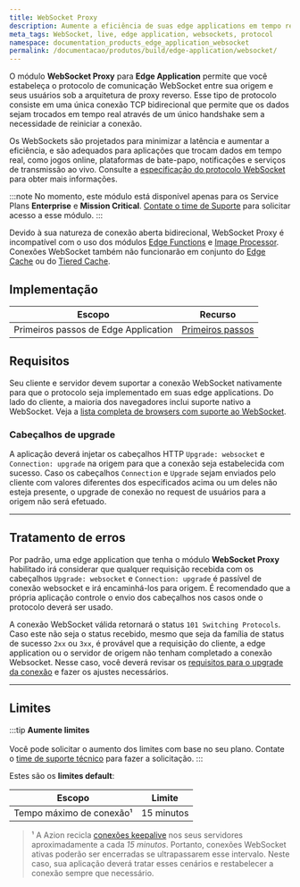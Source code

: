 ```yaml
---
title: WebSocket Proxy
description: Aumente a eficiência de suas edge applications em tempo real com o protocolo WebSocket para o Edge Application da Azion.
meta_tags: WebSocket, live, edge application, websockets, protocol
namespace: documentation_products_edge_application_websocket
permalink: /documentacao/produtos/build/edge-application/websocket/
---
```


O módulo **WebSocket Proxy** para **Edge Application** permite que você estabeleça o protocolo de comunicação WebSocket entre sua origem e seus usuários sob a arquitetura de proxy reverso. Esse tipo de protocolo consiste em uma única conexão TCP bidirecional que permite que os dados sejam trocados em tempo real através de um único handshake sem a necessidade de reiniciar a conexão.

Os WebSockets são projetados para minimizar a latência e aumentar a eficiência, e são adequados para aplicações que trocam dados em tempo real, como jogos online, plataformas de bate-papo, notificações e serviços de transmissão ao vivo. Consulte a [especificação do protocolo WebSocket](https://datatracker.ietf.org/doc/html/rfc6455) para obter mais informações.

:::note
No momento, este módulo está disponível apenas para os Service Plans **Enterprise** e **Mission Critical**. [Contate o time de Suporte](https://tickets.azion.com/en/support/loginpt-BR/support/login) para solicitar acesso a esse módulo.
:::

Devido à sua natureza de conexão aberta bidirecional, WebSocket Proxy é incompatível com o uso dos módulos [Edge Functions](/pt-br/documentacao/produtos/build/edge-application/edge-functions/) e [Image Processor](/pt-br/documentacao/produtos/build/edge-application/image-processor/). Conexões WebSocket também não funcionarão em conjunto do [Edge Cache](/pt-br/documentacao/produtos/build/edge-application/edge-cache/) ou do [Tiered Cache](/pt-br/documentacao/produtos/build/edge-application/tiered-cache/).

## Implementação

| Escopo | Recurso |
| --- | --- |
| Primeiros passos de Edge Application | [Primeiros passos](/pt-br/documentacao/produtos/build/edge-application/primeiros-passos/) |

## Requisitos

Seu cliente e servidor devem suportar a conexão WebSocket nativamente para que o protocolo seja implementado em suas edge applications. Do lado do cliente, a maioria dos navegadores inclui suporte nativo a WebSocket. Veja a [lista completa de browsers com suporte ao WebSocket](https://caniuse.com/websockets).

### Cabeçalhos de upgrade

A aplicação deverá injetar os cabeçalhos HTTP `Upgrade: websocket` e `Connection: upgrade` na origem para que a conexão seja estabelecida com sucesso. Caso os cabeçalhos `Connection` e `Upgrade` sejam enviados pelo cliente com valores diferentes dos especificados acima ou um deles não esteja presente, o upgrade de conexão no request de usuários para a origem não será efetuado.

---

## Tratamento de erros

Por padrão, uma edge application que tenha o módulo **WebSocket Proxy** habilitado irá considerar que qualquer requisição recebida com os cabeçalhos `Upgrade: websocket` e `Connection: upgrade` é passível de conexão websocket e irá encaminhá-los para origem. É recomendado que a própria aplicação controle o envio dos cabeçalhos nos casos onde o protocolo deverá ser usado.

A conexão WebSocket válida retornará o status `101 Switching Protocols`. Caso este não seja o status recebido, mesmo que seja da família de status de sucesso `2xx` ou `3xx`, é provável que a requisição do cliente, a edge application ou o servidor de origem não tenham completado a conexão Websocket. Nesse caso, você deverá revisar os [requisitos para o upgrade da conexão](#requisitos) e fazer os ajustes necessários.

---

## Limites

:::tip
**Aumente limites** <br></br>
Você pode solicitar o aumento dos limites com base no seu plano. Contate o [time de suporte técnico](/pt-br/documentacao/servicos/suporte/) para fazer a solicitação.
:::

Estes são os **limites default**:

| Escopo | Limite |
| --- | --- |
| Tempo máximo de conexão¹ | 15 minutos |

> ¹ A Azion recicla [conexões keepalive](/pt-br/documentacao/produtos/build/edge-application/#keepalive-timeout) nos seus servidores aproximadamente a cada *15 minutos*. Portanto, conexões WebSocket ativas poderão ser encerradas se ultrapassarem esse intervalo. Neste caso, sua aplicação deverá tratar esses cenários e restabelecer a conexão sempre que necessário.

